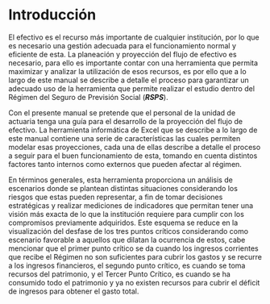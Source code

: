 # Introducción

El efectivo es el recurso más importante de cualquier institución, por lo que es necesario una gestión adecuada para el funcionamiento normal y eficiente de esta. La planeación y proyección del flujo de efectivo es necesario, para ello es importante contar con una herramienta que permita maximizar y analizar la utilización de esos recursos, es por ello que a lo largo de este manual se describe a detalle el proceso para garantizar un adecuado uso de la herramienta que permite realizar el estudio dentro del Régimen del Seguro de Previsión Social (***RSPS***).

Con el presente manual se pretende que el personal de la unidad de actuaria tenga una guía para el desarrollo de la proyección del flujo de efectivo. La herramienta informática de Excel que se describe a lo largo de este manual contiene una serie de características las cuales permiten modelar esas proyecciones, cada una de ellas describe a detalle el proceso a seguir para el buen funcionamiento de esta, tomando en cuenta distintos factores tanto internos como externos que pueden afectar al régimen.

En términos generales, esta herramienta proporciona un análisis de escenarios donde se plantean distintas situaciones considerando los riesgos que estas pueden representar, a fin de tomar decisiones estratégicas y realizar mediciones de indicadores que permitan tener una visión más exacta de lo que la institución requiere para cumplir con los compromisos previamente adquiridos. Este esquema se reduce en la visualización del desfase de los tres puntos críticos considerando como escenario favorable a aquellos que dilatan la ocurrencia de estos, cabe mencionar que el primer punto crítico se da cuando los ingresos corrientes que recibe el Régimen no son suficientes para cubrir los gastos y se recurre a los ingresos financieros, el segundo punto crítico, es cuando se toma recursos del patrimonio, y el Tercer Punto Crítico, es cuando se ha consumido todo el patrimonio y ya no existen recursos para cubrir el déficit de ingresos para obtener el gasto total.